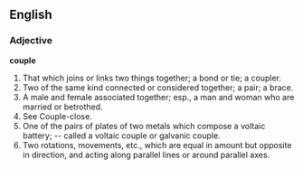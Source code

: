 ==English==

===Adjective===

'''couple'''

#That which joins or links two things together; a bond or tie; a coupler.
#Two of the same kind connected or considered together; a pair; a brace.
#A male and female associated together; esp., a man and woman who are married or betrothed.
#See Couple-close.
#One of the pairs of plates of two metals which compose a voltaic battery; -- called a voltaic couple or galvanic couple.
#Two rotations, movements, etc., which are equal in amount but opposite in direction, and acting along parallel lines or around parallel axes.